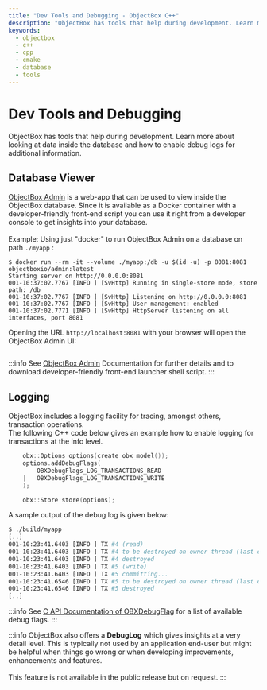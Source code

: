 ```yaml
---
title: "Dev Tools and Debugging - ObjectBox C++"
description: "ObjectBox has tools that help during development. Learn more about looking at data inside the database and how to enable debug logs for additional information."
keywords:
  - objectbox
  - c++
  - cpp
  - cmake
  - database
  - tools
---
```








<TechnicalArticleSchema
  headline="Dev Tools and Debugging - ObjectBox C++"
  description="ObjectBox has tools that help during development. Learn more about looking at data inside the database and how to enable debug logs for additional information."
  url="https://cpp.objectbox.io/dev-tools-and-debugging"
  datePublished="2025-07-21"
  dateModified="2025-07-21"
/>

# Dev Tools and Debugging

ObjectBox has tools that help during development. Learn more about looking at data inside the database and how to enable debug logs for additional information.


## Database Viewer

[ObjectBox Admin](https://docs.objectbox.io/data-browser) is a web-app that can be used to view inside the ObjectBox database. Since it is available as a Docker container with a developer-friendly front-end script you can use it right from a developer console to get insights into your database.\
\
Example: Using just "docker" to run ObjectBox Admin on a database on path `./myapp` : &#x20;

```shell-session
$ docker run --rm -it --volume ./myapp:/db -u $(id -u) -p 8081:8081 objectboxio/admin:latest
Starting server on http://0.0.0.0:8081
001-10:37:02.7767 [INFO ] [SvHttp] Running in single-store mode, store path: /db
001-10:37:02.7767 [INFO ] [SvHttp] Listening on http://0.0.0.0:8081
001-10:37:02.7767 [INFO ] [SvHttp] User management: enabled
001-10:37:02.7771 [INFO ] [SvHttp] HttpServer listening on all interfaces, port 8081
```

Opening the URL `http://localhost:8081` with your browser will open the ObjectBox Admin UI:

<img src="https://2056134408-files.gitbook.io/~/files/v0/b/gitbook-x-prod.appspot.com/o/spaces%2F-LETufmyus5LFkviJjr4%2Fuploads%2F4l4B1wXLIHFxdoxtBEAn%2Fadmin-data.png?alt=media&#x26;token=b2faf98f-75a0-448b-8154-4cefcdcaa05f" alt="" />

:::info
See [ObjectBox Admin](https://docs.objectbox.io/data-browser) Documentation for further details and to download developer-friendly front-end launcher shell script.
:::

## Logging

ObjectBox includes a logging facility for tracing, amongst others, transaction operations. \
The following C++ code below gives an example how to enable logging for transactions at the info level.

```cpp
    obx::Options options(create_obx_model());
    options.addDebugFlags(
        OBXDebugFlags_LOG_TRANSACTIONS_READ
    |   OBXDebugFlags_LOG_TRANSACTIONS_WRITE
    );

    obx::Store store(options);
```

A sample output of the debug log is given below:

```sh
$ ./build/myapp 
[..]
001-10:23:41.6403 [INFO ] TX #4 (read)
001-10:23:41.6403 [INFO ] TX #4 to be destroyed on owner thread (last committed: TX #2)...
001-10:23:41.6403 [INFO ] TX #4 destroyed
001-10:23:41.6403 [INFO ] TX #5 (write)
001-10:23:41.6403 [INFO ] TX #5 committing...
001-10:23:41.6546 [INFO ] TX #5 to be destroyed on owner thread (last committed: TX #5)...
001-10:23:41.6546 [INFO ] TX #5 destroyed
[..]
```

:::info
See [C API Documentation of OBXDebugFlag](https://objectbox.io/docfiles/c/current/group\_\_c.html#gade842fb1271541e05f848925f32efa9d) for a list of available debug flags.&#x20;
:::

:::info
ObjectBox also offers a **DebugLog** which gives insights at a very detail level. This is typically not used by an application end-user but might be helpful when things go wrong or when developing improvements, enhancements and features. \
\
This feature is not available in the public release but on request.
:::